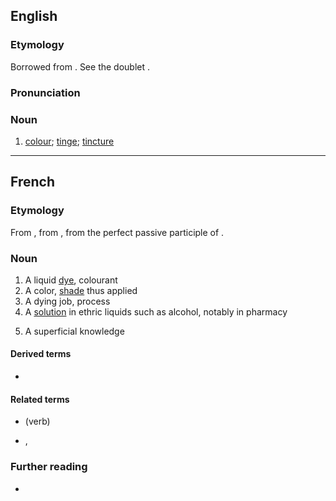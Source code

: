 ==English==

===Etymology===
Borrowed from {{bor|en|fr|teinture}}. See the doublet {{doublet|en|notext=1|tincture}}.

===Pronunciation===
{{rfp|en}}

===Noun===
{{en-noun}}

# {{lb|en|obsolete}} [[colour]]; [[tinge]]; [[tincture]]
#: {{rfquotek|en|Holland}}

{{Webster 1913}}

----

==French==

===Etymology===
From {{inh|fr|fro|-}}, from {{inh|fr|la|tinctūra}}, from {{m|la|tinctus}} the perfect passive participle of {{m|la|tingō}}.

===Noun===
{{fr-noun|f}}

# A liquid [[dye]], colourant
# A color, [[shade]] thus applied
# A dying job, process
# A [[solution]] in ethric liquids such as alcohol, notably in pharmacy
# {{lb|fr|figuratively}} A superficial knowledge

====Derived terms====
* {{l|fr|teinturerie}}

====Related terms====
* {{l|fr|teindre}} (verb)
* {{l|fr|teint|g=m}}, {{l|fr|teinte|g=f}}

===Further reading===
* {{R:TLFi}}